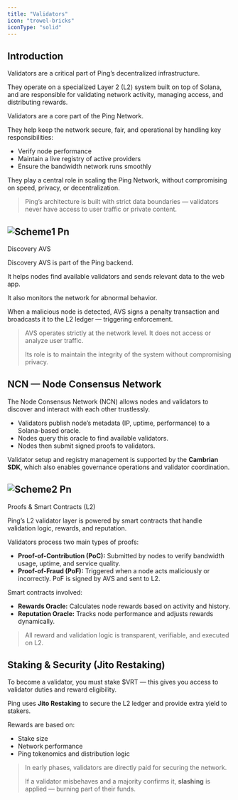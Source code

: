 ```yaml
---
title: "Validators"
icon: "trowel-bricks"
iconType: "solid"
---
```


## Introduction

Validators are a critical part of Ping’s decentralized infrastructure.

They operate on a specialized Layer 2 (L2) system built on top of Solana, and are responsible for validating network activity, managing access, and distributing rewards.

Validators are a core part of the Ping Network.

They help keep the network secure, fair, and operational by handling key responsibilities:

- Verify node performance
- Maintain a live registry of active providers
- Ensure the bandwidth network runs smoothly

They play a central role in scaling the Ping Network, without compromising on speed, privacy, or decentralization.

> Ping’s architecture is built with strict data boundaries — validators never have access to user traffic or private content.

## ![Scheme1 Pn](/images/scheme1.png)

Discovery AVS

Discovery AVS is part of the Ping backend.

It helps nodes find available validators and sends relevant data to the web app.

It also monitors the network for abnormal behavior.

When a malicious node is detected, AVS signs a penalty transaction and broadcasts it to the L2 ledger — triggering enforcement.

> AVS operates strictly at the network level. It does not access or analyze user traffic.
>
> Its role is to maintain the integrity of the system without compromising privacy.

## NCN — Node Consensus Network

The Node Consensus Network (NCN) allows nodes and validators to discover and interact with each other trustlessly.

- Validators publish node’s metadata (IP, uptime, performance) to a Solana-based oracle.
- Nodes query this oracle to find available validators.
- Nodes then submit signed proofs to validators.

Validator setup and registry management is supported by the **Cambrian SDK**, which also enables governance operations and validator coordination.

## ![Scheme2 Pn](/images/scheme2.png)

Proofs & Smart Contracts (L2)

Ping’s L2 validator layer is powered by smart contracts that handle validation logic, rewards, and reputation.

Validators process two main types of proofs:

- **Proof-of-Contribution (PoC):** Submitted by nodes to verify bandwidth usage, uptime, and service quality.
- **Proof-of-Fraud (PoF):** Triggered when a node acts maliciously or incorrectly. PoF is signed by AVS and sent to L2.

Smart contracts involved:

- **Rewards Oracle:** Calculates node rewards based on activity and history.
- **Reputation Oracle:** Tracks node performance and adjusts rewards dynamically.

> All reward and validation logic is transparent, verifiable, and executed on L2.

## Staking & Security (Jito Restaking)

To become a validator, you must stake $VRT — this gives you access to validator duties and reward eligibility.

Ping uses **Jito Restaking** to secure the L2 ledger and provide extra yield to stakers.

Rewards are based on:

- Stake size
- Network performance
- Ping tokenomics and distribution logic

> In early phases, validators are directly paid for securing the network.
>
> If a validator misbehaves and a majority confirms it, **slashing** is applied — burning part of their funds.